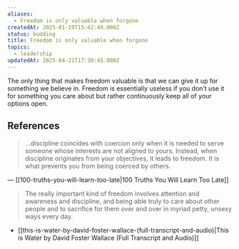 ```yaml
---
aliases:
  - Freedom is only valuable when forgone
createdAt: 2025-01-19T15:42:49.000Z
status: budding
title: Freedom is only valuable when forgone
topics:
  - leadership
updatedAt: 2025-04-21T17:30:45.000Z
---
```

The only thing that makes freedom valuable is that we can give it up for something we believe in. Freedom is essentially useless if you don’t use it for something you care about but rather continuously keep all of your options open.

## References

> …discipline coincides with coercion only when it is needed to serve someone whose interests are not aligned to yours. Instead, when discipline originates from your objectives, it leads to freedom. It is what prevents you from being coerced by others.

— [[100-truths-you-will-learn-too-late|100 Truths You Will Learn Too Late]]

> The really important kind of freedom involves attention and awareness and discipline, and being able truly to care about other people and to sacrifice for them over and over in myriad petty, unsexy ways every day.

- [[this-is-water-by-david-foster-wallace-(full-transcript-and-audio)|This is Water by David Foster Wallace (Full Transcript and Audio)]]
